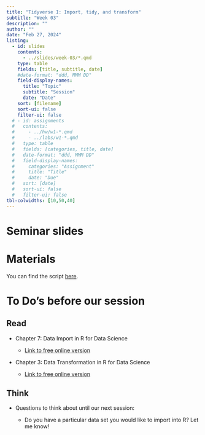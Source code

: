 ```yaml
---
title: "Tidyverse I: Import, tidy, and transform"
subtitle: "Week 03"
description: ""
author: ""
date: "Feb 27, 2024"
listing:
  - id: slides
    contents:
      - ../slides/week-03/*.qmd
    type: table
    fields: [title, subtitle, date]
    #date-format: "ddd, MMM DD"
    field-display-names:
      title: "Topic"
      subtitle: "Session"
      date: "Date"
    sort: [filename]
    sort-ui: false
    filter-ui: false
  # - id: assignments
  #   contents:
  #     - ../hw/w1-*.qmd
  #     - ../labs/w1-*.qmd
  #   type: table
  #   fields: [categories, title, date]
  #   date-format: "ddd, MMM DD"
  #   field-display-names:
  #     categories: "Assignment"
  #     title: "Title"
  #     date: "Due"
  #   sort: [date]
  #   sort-ui: false
  #   filter-ui: false
tbl-colwidths: [10,50,40]
---
```


# Seminar slides

::: {#slides}
:::

# Materials

You can find the script [here](https://ilias.uni-mannheim.de/goto.php?target=file_1491010_download&client_id=ILIAS).

# To Do's before our session

::: panel-tabset
## Read

-   Chapter 7: Data Import in R for Data Science

    -   [Link to free online version](https://r4ds.hadley.nz/data-import)

-   Chapter 3: Data Transformation in R for Data Science

    -   [Link to free online version](https://r4ds.hadley.nz/data-transform)

## Think

-   Questions to think about until our next session:

    -   Do you have a particular data set you would like to import into R? Let me know!
:::
